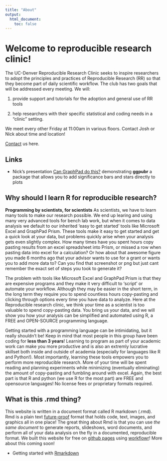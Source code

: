 ```yaml
---
title: "About"
output:
  html_document:
    toc: false
---
```


# Welcome to reproducible research clinic! 
The UC-Denver Reproducible Research Clinic seeks to inspire researchers to adopt the principles and practices of Reproducible Research (RR) so that they become part of daily scientific workflow. The club has two goals that will be addressed every meeting. We will: 

1. provide support and tutorials for the adoption and general use of RR tools 

2. help researchers with their specific statistical and coding needs in a "clinic" setting.

We meet every other Friday at 11:00am in various floors. Contact Josh or Nick about time and location!

[Contact](https://ucd-reproducible-research-clinic.github.io/members.html) us here.

## Links

- Nick's presentation [Can GraphPad do this?](https://ucd-reproducible-research-clinic.github.io/can-graphpad-do-this/p-value-plots.html) demonstrating __ggpubr__ a package that allows you to add significance bars and stars directly to plots


## Why should I learn R for reproducible research?
**Programming by scientists, for scientists**
As scientists, we have to learn many tools to make our research possible. We end up learing and using many very advanced tools for bench lab work, but when it comes to data analysis we default to our inherited 'easy to get started' tools like Microsoft Excel and GraphPad Prism. These tools make it easy to get started and get a quick look at your data, but problems quickly arise when your analysis gets even slightly complex. How many times have you spent hours copy pasting results from an excel spreadsheet into Prism, or missed a row when pasting data into excel for a calculation? Or how about that awesome figure you made 6 months ago that your advisor wants to use for a grant or wants you to add more data to? Can you find that screenshot or png but just cant remember the exact set of steps you took to generate it? 

The problem with tools like Microsoft Excel and GraphPad Prism is that they are expensive programs and they make it very difficult to 'script' or automate your workflow. Although they may be easier in the short term, in the long term they require you to spend countless hours copy-pasting and clicking through options every time you have data to analyze. Here at the Reproducible research clinic, we think your time as a scientist is too valuable to spend copy-pasting data. You bring us your data, and we will show you how your analysis can be simplified and automated using R, a FREE and OPEN-SOURCE programming language.  

Getting started with a programming language can be intimidating, but it really shouldn't be! Keep in mind that most people in this group have been coding for **less than 3 years**! Learning to program as part of your academic work can make you more productive and is also an extremly lucrative skillset both inside and outside of academia (especially for languages like R and Python!). Most importantly, learning these tools empowers you to perform more reproducible research. More of your time will be spent reading and planning experiments while minimizing (eventually eliminating) the amount of copy-pasting and fumbling around with excel. Again, the best part is that R and python (we use R for the most part) are FREE and opensource languages! No license fees or proprietary formats required. 

## What is this .rmd thing?

This website is written in a document format called R markdown (.rmd). Rmd is a plain text [future-proof](https://simplystatistics.org/2017/06/13/the-future-of-education-is-plain-text/) format that holds code, text, images, and graphics all in one place! The great thing about Rmd is that you can use *the same document* to generate reports, slideshows, word documents, and perform all of your data analysis on the fly in a documented, reproducible format. We built this website for free on [github pages](https://pages.github.com/) using [workflowr](https://jdblischak.github.io/workflowr/articles/wflow-01-getting-started.html)! More about this coming soon!

- Getting started with [Rmarkdown](http://rmarkdown.rstudio.com/)

